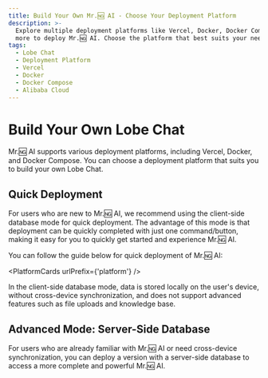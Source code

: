 ```yaml
---
title: Build Your Own Mr.🆖 AI - Choose Your Deployment Platform
description: >-
  Explore multiple deployment platforms like Vercel, Docker, Docker Compose, and
  more to deploy Mr.🆖 AI. Choose the platform that best suits your needs.
tags:
  - Lobe Chat
  - Deployment Platform
  - Vercel
  - Docker
  - Docker Compose
  - Alibaba Cloud
---
```


# Build Your Own Lobe Chat

Mr.🆖 AI supports various deployment platforms, including Vercel, Docker, and Docker Compose. You can choose a deployment platform that suits you to build your own Lobe Chat.

## Quick Deployment

For users who are new to Mr.🆖 AI, we recommend using the client-side database mode for quick deployment. The advantage of this mode is that deployment can be quickly completed with just one command/button, making it easy for you to quickly get started and experience Mr.🆖 AI.

You can follow the guide below for quick deployment of Mr.🆖 AI:

<PlatformCards urlPrefix={'platform'} />

<Callout>
  In the client-side database mode, data is stored locally on the user's device, without
  cross-device synchronization, and does not support advanced features such as file uploads and
  knowledge base.
</Callout>

## Advanced Mode: Server-Side Database

For users who are already familiar with Mr.🆖 AI or need cross-device synchronization, you can deploy a version with a server-side database to access a more complete and powerful Mr.🆖 AI.

<Cards>
  <Card
    href={'/docs/self-hosting/server-database'}
    title={'Server-Side Database Deployment Guide'}
  />
</Cards>
